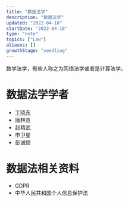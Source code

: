 ```yaml
---
title: "数据法学"
description: "数据法学"
updated: "2022-04-18"
startDate: "2022-04-18"
type: "note"
topics: ["Law"]
aliases: []
growthStage: "seedling"
---
```


数学法学，有些人称之为网络法学或者是计算法学。

# 数据法学学者
- [丁晓东](ding-xiao-dong)
- 唐林垚
- 赵精武
- 申卫星
- 彭诚信

# 数据法相关资料
- GDPR
- 中华人民共和国个人信息保护法
